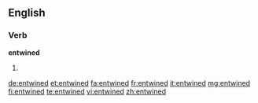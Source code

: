 ==English==

===Verb===
'''entwined'''

# {{past of|entwine}}

[[de:entwined]]
[[et:entwined]]
[[fa:entwined]]
[[fr:entwined]]
[[it:entwined]]
[[mg:entwined]]
[[fi:entwined]]
[[te:entwined]]
[[vi:entwined]]
[[zh:entwined]]